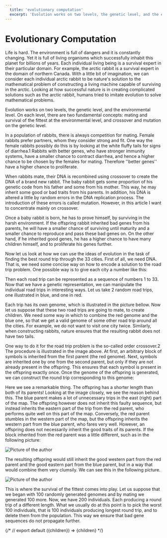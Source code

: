 ```yaml
---
  title: 'evolutionary computation' 
  excerpt: 'Evolution works on two levels, the genetic level, and the environmental level. On each level, there are two fundamental concepts: mating and survival of the fittest at the environmental level, and crossover and mutation on the genetic level'
---
```





# Evolutionary Computation

Life is hard. The environment is full of dangers and it is constantly changing. Yet it is full of living organisms which successfully inhabit this planet for billions of years. Each individual living being is a survival expert in their particular domain. For example, the arctic rabbit is a survival expert in the domain of northern Canada. With a little bit of imagination, we can consider each individual arctic rabbit to be nature's solution to the mathematical problem of constructing a living machine capable of surviving in the arctic. Looking at how successful nature is in creating complicated solutions such as the arctic rabbit, humans tried to imitate evolution to solve mathematical problems.

Evolution works on two levels, the genetic level, and the environmental level. On each level, there are two fundamental concepts: mating and survival of the fittest at the environmental level, and crossover and mutation on the genetic level.

<ArticleImage src="/images/evolutionary-computation/evolution-in-a-nutshell.svg"/>

In a population of rabbits, there is always competition for mating. Female rabbits prefer partners, whom they consider strong and fit. One way the female rabbits possibly do this is by looking at the white fluffy tails for signs of diarrhea.1 Rabbits with better genes, who have stronger immunity systems, have a smaller chance to contract diarrhea, and hence a higher chance to be chosen by the females for mating. Therefore ''better genes'' have a higher chance to proliferate.

When rabbits mate, their DNA is recombined using crossover to create the DNA of a brand new rabbit. The baby rabbit gets some proportion of his genetic code from his father and some from his mother. This way, he may inherit some good or bad traits from his parents. In addition, his DNA is altered a little by random errors in the DNA replication process. The introduction of these errors is called mutation. However, in this article I want to concentrate mainly on crossover.

Once a baby rabbit is born, he has to prove himself, by surviving in the harsh environment. If the offspring rabbit inherited bad genes from his parents, he will have a smaller chance of surviving until maturity and a smaller chance to reproduce and pass these bad genes on. On the other hand, if he inherited good genes, he has a higher chance to have many children himself, and to proliferate his genes further.

Now let us look at how we can use the ideas of evolution in the task of finding the best round trip through the 33 cities. First of all, we need DNA. That is, we need some concise way on how to encode a solution to the road trip problem. One possible way is to give each city a number like this:

<ArticleImage src="/images/evolutionary-computation/numbered-cities.png"/>

Then each road trip can be represented as a sequence of numbers 1 to 33. Now that we have a genetic representation, we can manipulate the individual road trips in interesting ways. Let us take 2 random road trips, one illustrated in blue, and one in red.


<ArticleImage src="/images/evolutionary-computation/path-in-order.png" />

Each trip has its own genome, which is illustrated in the picture bellow. Now let us suppose that these two road trips are going to mate, to create children. We need some way in which to combine the red genome and the blue one, so that we get a valid genome of some other road trip around all the cities. For example, we do not want to visit one city twice. Similarly, when constructing rabbits, nature ensures that the resulting rabbit does not have two tails.


<ArticleImage src="/images/evolutionary-computation/bad-offspring-genotype.svg" />

One way to do it for the road trip problem is the so-called order crossover.2 The procedure is illustrated in the image above. At first, an arbitrary block of symbols is inherited from the first parent (the red genome). Next, symbols are inherited one by one from the second parent, but only if they are not already present in the offspring. This ensures that each symbol is present in the offspring exactly once. Once the genome of the offspring is generated, we can construct the round trip corresponding to this genome:

<ArticleImage src="/images/evolutionary-computation/good-child.png"/>

Here we see a remarkable thing. The offspring has a shorter length than both of its parents! Looking at the image closely, we see the reason behind this. The blue parent makes a lot of unnecessary trips in the east (right) part of the map. The offspring however does not inherit this faulty sequence, but instead inherits the eastern part of the trip from the red parent, who performs quite well on this part of the map. Conversely, the red parent stumbles in the western part of the map, but the offspring inherits the western part from the blue parent, who fares very well. However, an offspring does not necessarily inherit the good traits of its parents. If the block inherited from the red parent was a little different, such as in the following picture:

<div className='bg-secondary'>
  <Image       
    src="/images/evolutionary-computation/evolution-in-a-nutshell.svg"
    alt="Picture of the author"
    width={800}
    height={500}
  />
</div>

The resulting offspring would still inherit the good western part from the red parent and the good eastern part from the blue parent, but in a way that would combine them very clumsily. We can see this in the following picture.

<div className='bg-secondary'>
  <Image       
    src="/images/evolutionary-computation/evolution-in-a-nutshell.svg"
    alt="Picture of the author"
    width={800}
    height={500}
  />
</div>

This is where the survival of the fittest comes into play. Let us suppose that we began with 100 randomly generated genomes and by mating we generated 100 more. Now, we have 200 individuals. Each producing a round trip of a different length. What we usually do at this point is to pick the worst 100 individuals, that is 100 individuals producing longest round trip, and to delete them from the population. This way we ensure that bad gene sequences do not propagate further.


{/* // export default ({children}) => <ArticleLayout meta={meta}>{children}</ArticleLayout> */}
